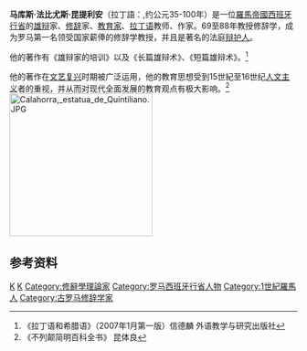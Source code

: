 {{noteTA
|T=zh-cn:昆提利安;zh-tw:昆體良;
|1=zh-cn:昆提利安;zh-tw:昆體良;
}}

'''马库斯·法比尤斯·昆提利安'''（拉丁語：{{lang|la|Marcus Fabius Quintilianus}},约公元35-100年）是一位[[羅馬帝國|羅馬帝國]][[西班牙_(羅馬行省)|西班牙行省]]的[[雄辩|雄辩]]家、[[修辞|修辞]]家、[[教育家|教育家]]、[[拉丁语|拉丁语]]教师、作家。69至88年教授修辞学，成为罗马第一名领受国家薪俸的修辞学教授，并且是著名的法庭[[辩护人|辩护人]]。

他的著作有《雄辩家的培训》以及《长篇雄辩术》、《短篇雄辩术》。<ref>《拉丁语和希腊语》（2007年1月第一版）信德麟 外语教学与研究出版社</ref>

他的著作在[[文艺复兴|文艺复兴]]时期被广泛运用，他的教育思想受到15世紀至16世纪[[人文主义|人文主义]]者的重视，并从而对现代全面发展的教育观点有极大影响。<ref>《不列颠简明百科全书》 昆体良</ref>
[[File:Calahorra,_estatua_de_Quintiliano.JPG|250px]]


== 参考资料 ==
{{reflist}}
{{古罗马}}

{{Authority control}}
{{DEFAULTSORT:Quintilian}}
[[Category:前100年逝世|K]]
[[Category:古罗马作家|K]]
[[Category:修辭學理論家|Category:修辭學理論家]]
[[Category:罗马西班牙行省人物|Category:罗马西班牙行省人物]]
[[Category:1世紀羅馬人|Category:1世紀羅馬人]]
[[Category:古罗马修辞学家|Category:古罗马修辞学家]]
